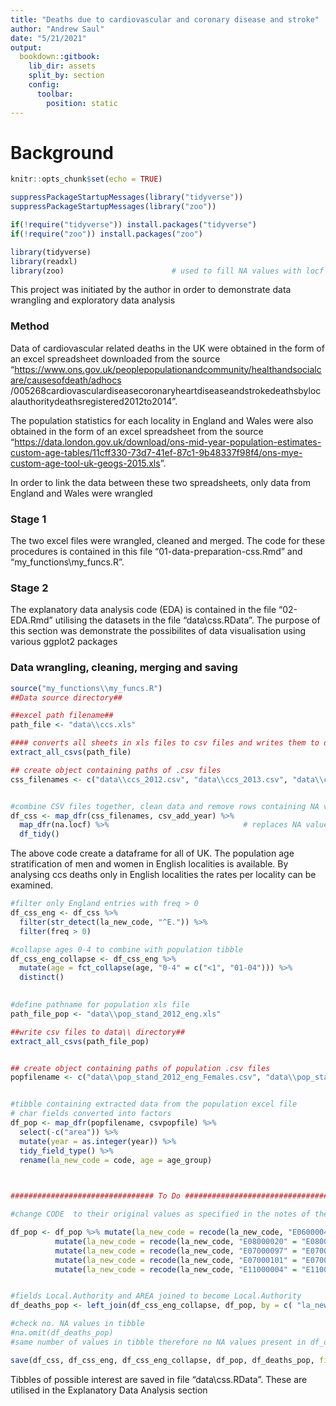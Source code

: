 ```yaml
---
title: "Deaths due to cardiovascular and coronary disease and stroke"
author: "Andrew Saul"
date: "5/21/2021"
output:
  bookdown::gitbook:
    lib_dir: assets
    split_by: section
    config:
      toolbar:
        position: static
---
```

# Background

```r
knitr::opts_chunk$set(echo = TRUE)
```



```r
suppressPackageStartupMessages(library("tidyverse"))
suppressPackageStartupMessages(library("zoo"))

if(!require("tidyverse")) install.packages("tidyverse")
if(!require("zoo")) install.packages("zoo")

library(tidyverse)
library(readxl)
library(zoo)                        # used to fill NA values with locf

```



This project was initiated by the author in order to demonstrate data wrangling and exploratory data analysis

### Method
Data of cardiovascular related deaths in the UK were obtained in the form of an excel spreadsheet downloaded from the source "<https://www.ons.gov.uk/peoplepopulationandcommunity/healthandsocialcare/causesofdeath/adhocs> /005268cardiovasculardiseasecoronaryheartdiseaseandstrokedeathsbylocalauthoritydeathsregistered2012to2014".

The population statistics for each locality in England and Wales were also obtained in the form of an excel spreadsheet from the source "<https://data.london.gov.uk/download/ons-mid-year-population-estimates-custom-age-tables/11cff330-73d7-41ef-87c1-9b48337f98f4/ons-mye-custom-age-tool-uk-geogs-2015.xls>".

In order to link the data between these two spreadsheets, only data from England and Wales were wrangled 

### Stage 1

The two excel files were wrangled, cleaned and merged. The code for these procedures is contained in this file "01-data-preparation-css.Rmd" and "my_functions\\my_funcs.R".

### Stage 2

The explanatory data analysis code (EDA) is contained in the file "02-EDA.Rmd" utilising the datasets in the file "data\\css.RData".  The purpose of this section was demonstrate the possibilites of data visualisation using various ggplot2 packages

### Data wrangling, cleaning, merging and saving

```r
source("my_functions\\my_funcs.R")
##Data source directory##

##excel path filename##
path_file <- "data\\ccs.xls"

#### converts all sheets in xls files to csv files and writes them to directory "\\data"
extract_all_csvs(path_file)

## create object containing paths of .csv files
css_filenames <- c("data\\ccs_2012.csv", "data\\ccs_2013.csv", "data\\ccs_2014.csv")


#combine CSV files together, clean data and remove rows containing NA values
df_css <- map_dfr(css_filenames, csv_add_year) %>%   
  map_dfr(na.locf) %>%                              # replaces NA values with cell above - required due to format of xls file
  df_tidy()
```

The above code create a dataframe for all of UK. The population age stratification of men and women in English localities is available. By analysing ccs deaths only in English localities the rates per locality can be examined.

```r
#filter only England entries with freq > 0
df_css_eng <- df_css %>% 
  filter(str_detect(la_new_code, "^E.")) %>% 
  filter(freq > 0)

#collapse ages 0-4 to combine with population tibble
df_css_eng_collapse <- df_css_eng %>%   
  mutate(age = fct_collapse(age, "0-4" = c("<1", "01-04"))) %>% 
  distinct()              
  

#define pathname for population xls file
path_file_pop <- "data\\pop_stand_2012_eng.xls"

##write csv files to data\\ directory## 
extract_all_csvs(path_file_pop)


## create object containing paths of population .csv files
popfilename <- c("data\\pop_stand_2012_eng_Females.csv", "data\\pop_stand_2012_eng_Males.csv")


#tibble containing extracted data from the population excel file
# char fields converted into factors
df_pop <- map_dfr(popfilename, csvpopfile) %>%
  select(-c("area")) %>% 
  mutate(year = as.integer(year)) %>% 
  tidy_field_type() %>% 
  rename(la_new_code = code, age = age_group) 
  


################################ To Do ##################################################

#change CODE  to their original values as specified in the notes of the spreadsheet using "recode" command

df_pop <- df_pop %>% mutate(la_new_code = recode(la_new_code, "E06000048" = "E06000057")) %>% 
          mutate(la_new_code = recode(la_new_code, "E08000020" = "E08000037")) %>%  
          mutate(la_new_code = recode(la_new_code, "E07000097" = "E07000242")) %>% 
          mutate(la_new_code = recode(la_new_code, "E07000101" = "E07000243")) %>%
          mutate(la_new_code = recode(la_new_code, "E11000004" = "E11000007"))


#fields Local.Authority and AREA joined to become Local.Authority
df_deaths_pop <- left_join(df_css_eng_collapse, df_pop, by = c( "la_new_code", "age", "year", "sex" ))

#check no. NA values in tibble
#na.omit(df_deaths_pop) 
#same number of values in tibble therefore no NA values present in df_deaths_pop

save(df_css, df_css_eng, df_css_eng_collapse, df_pop, df_deaths_pop, file = "data\\css.RData" )
```

Tibbles of possible interest are saved in file "data\\css.RData". These are utilised in the Explanatory Data Analysis section
